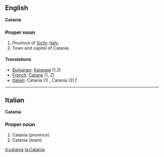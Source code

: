 ==English==
'''Catania'''

===Proper noun===

#Province of [[Sicily]], [[Italy]].
#Town and capital of Catania.

====Translations====

*[[Bulgarian]]: [[Катания]] (1,2)
*[[French]]: [[Catane]] (1, 2)
*[[Italian]]: Catania (1) '' '', Catania (2) ''f''

----

==Italian==
'''Catania'''

===Proper noun===

#Catania (''province'')
#Catania (''town'')

[[it:catania]]
[[la:Catania]]